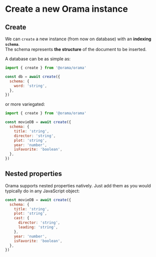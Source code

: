 # Create a new Orama instance

## Create

We can `create` a new instance (from now on database) with an **indexing `schema`**.<br/>
The schema represents **the structure** of the document to be inserted.

A database can be as simple as:

```javascript
import { create } from '@orama/orama'

const db = await create({
  schema: {
    word: 'string',
  },
})
```

or more variegated:

```javascript
import { create } from '@orama/orama'

const movieDB = await create({
  schema: {
    title: 'string',
    director: 'string',
    plot: 'string',
    year: 'number',
    isFavorite: 'boolean',
  },
})
```

## Nested properties

Orama supports nested properties natively. Just add them as you would typically do in any JavaScript object:

```javascript
const movieDB = await create({
  schema: {
    title: 'string',
    plot: 'string',
    cast: {
      director: 'string',
      leading: 'string',
    },
    year: 'number',
    isFavorite: 'boolean',
  },
})
```

